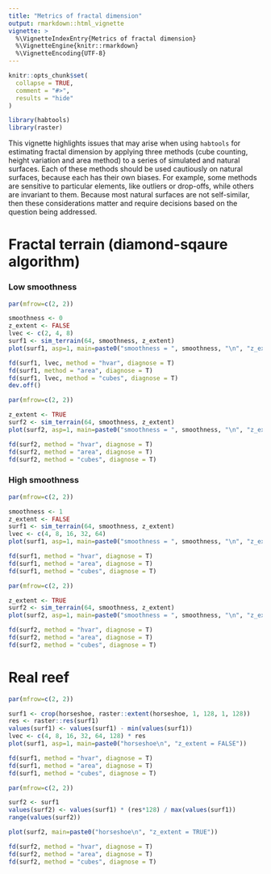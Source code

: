 ```yaml
---
title: "Metrics of fractal dimension"
output: rmarkdown::html_vignette
vignette: >
  %\VignetteIndexEntry{Metrics of fractal dimension}
  %\VignetteEngine{knitr::rmarkdown}
  %\VignetteEncoding{UTF-8}
---
```


```r
knitr::opts_chunk$set(
  collapse = TRUE,
  comment = "#>",
  results = "hide"
)
```

```r
library(habtools)
library(raster)
```

This vignette highlights issues that may arise when using `habtools` for estimating fractal dimension by applying three methods (cube counting, height variation and area method) to a series of simulated and natural surfaces. Each of these methods should be used cautiously on natural surfaces, because each has their own biases. For example, some methods are sensitive to particular elements, like outliers or drop-offs, while others are invariant to them. Because most natural surfaces are not self-similar, then these considerations matter and require decisions based on the question being addressed. 

# Fractal terrain (diamond-sqaure algorithm)

### Low smoothness

```r
par(mfrow=c(2, 2))

smoothness <- 0
z_extent <- FALSE
lvec <- c(2, 4, 8)
surf1 <- sim_terrain(64, smoothness, z_extent)
plot(surf1, asp=1, main=paste0("smoothness = ", smoothness, "\n", "z_extent = ", z_extent))

fd(surf1, lvec, method = "hvar", diagnose = T)
fd(surf1, method = "area", diagnose = T)
fd(surf1, lvec, method = "cubes", diagnose = T)
dev.off()

par(mfrow=c(2, 2))

z_extent <- TRUE
surf2 <- sim_terrain(64, smoothness, z_extent)
plot(surf2, asp=1, main=paste0("smoothness = ", smoothness, "\n", "z_extent = ", z_extent))

fd(surf2, method = "hvar", diagnose = T)
fd(surf2, method = "area", diagnose = T)
fd(surf2, method = "cubes", diagnose = T)

```

### High smoothness

```r
par(mfrow=c(2, 2))

smoothness <- 1
z_extent <- FALSE
surf1 <- sim_terrain(64, smoothness, z_extent)
lvec <- c(4, 8, 16, 32, 64)
plot(surf1, asp=1, main=paste0("smoothness = ", smoothness, "\n", "z_extent = ", z_extent))

fd(surf1, method = "hvar", diagnose = T)
fd(surf1, method = "area", diagnose = T)
fd(surf1, method = "cubes", diagnose = T)

par(mfrow=c(2, 2))

z_extent <- TRUE
surf2 <- sim_terrain(64, smoothness, z_extent)
plot(surf2, asp=1, main=paste0("smoothness = ", smoothness, "\n", "z_extent = ", z_extent))

fd(surf2, method = "hvar", diagnose = T)
fd(surf2, method = "area", diagnose = T)
fd(surf2, method = "cubes", diagnose = T)

```

# Real reef

```r
par(mfrow=c(2, 2))

surf1 <- crop(horseshoe, raster::extent(horseshoe, 1, 128, 1, 128))
res <- raster::res(surf1)
values(surf1) <- values(surf1) - min(values(surf1))
lvec <- c(4, 8, 16, 32, 64, 128) * res
plot(surf1, asp=1, main=paste0("horseshoe\n", "z_extent = FALSE"))

fd(surf1, method = "hvar", diagnose = T)
fd(surf1, method = "area", diagnose = T)
fd(surf1, method = "cubes", diagnose = T)

par(mfrow=c(2, 2))

surf2 <- surf1
values(surf2) <- values(surf1) * (res*128) / max(values(surf1))
range(values(surf2))

plot(surf2, main=paste0("horseshoe\n", "z_extent = TRUE"))

fd(surf2, method = "hvar", diagnose = T)
fd(surf2, method = "area", diagnose = T)
fd(surf2, method = "cubes", diagnose = T)

```




